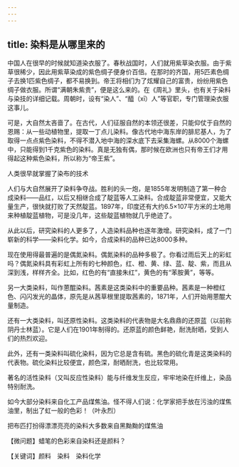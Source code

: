 ```yaml
---
---
---
```

title: 染料是从哪里来的
---




中国人在很早的时候就知道染衣服了。春秋战国时，人们就用紫草染衣服。由于紫草很稀少，因此用紫草染成的紫色绸子便身价百倍。在那时的齐国，用5匹素色绸子去换1匹紫色绸子，都不易换到。帝王将相们为了炫耀自己的富贵，纷纷用紫色绸子做衣服。所谓“满朝朱紫贵”，便是这么来的。在《周礼》里头，也有关于染料与染技的详细记载。周朝时，设有“染人”、“醯（xī）人”等官职，专门管理染衣服这事儿。

可是，大自然太吝啬了。在古代，人们征服自然的本领还很差，只能仰仗于自然的恩赐：从一些动植物里，提取一丁点儿染料。像古代地中海东岸的腓尼基人，为了取得一点点紫色染料，不得不潜入地中海的深水底下去采集海螺。从8000个海螺中，只能得到1千克紫色的染料。真是无独有偶，那时候在欧洲也只有帝王们才用得起这种紫色染料，所以称为“帝王紫”。

人类很早就掌握了染布的技术



人们与大自然展开了染料争夺战。胜利的头一炮，是1855年发明制造了第一种合成染料——品红，以后又相继合成了靛蓝等人工染料。合成靛蓝非常便宜，又能大量生产，很快就打败了天然靛蓝。1897年，印度还有大约6.5×107平方米的土地用来种植靛蓝植物，可是没几年，这些靛蓝植物就几乎绝迹了。

从此以后，研究染料的人更多了，人造染料品种也逐年激增。研究染料，成了一门崭新的科学——染料化学。如今，合成染料的品种已达8000多种。

现在使用得最普遍的是偶氮染料。偶氮染料的品种多极了。你看过雨后天上的彩虹吗？偶氮染料具有彩虹上所有的七种颜色，红、橙、黄、绿、蓝、靛、紫，而且从深到浅，样样齐全。比如，红色的有“直接朱红”，黄色的有“苯胺黄”，等等。

另一大类染料，叫作蒽醌染料。茜素是这类染料中的重要品种。茜素是一种橙红色、闪闪发光的晶体，原先是从茜草根里提取茜素的，1871年，人们开始用蒽醌大量制造。

还有一大类染料，叫还原性染料。这类染料的代表物是大名鼎鼎的还原蓝（以前称阴丹士林蓝）。它是人们在1901年制得的。还原蓝的颜色鲜艳，耐洗耐晒，受到人们的热烈欢迎。

此外，还有一类染料叫硫化染料，因为它总是含有硫。黑色的硫化青是这类染料的代表物。硫化染料比较便宜，颜色深，耐晒耐洗，也比较常用。

著名的活性染料（又叫反应性染料）能与纤维发生反应，牢牢地染在纤维上，染品特别耐洗。

如今大部分染料来自化工产品煤焦油。怪不得人们说：化学家把手放在污浊的煤焦油里，制出了虹一般的色彩！（叶永烈）

把布匹打扮得漂漂亮亮的染料大多数来自黑黝黝的煤焦油





【微问题】蜡笔的色彩来自染料还是颜料？

【关键词】颜料　染料　染料化学